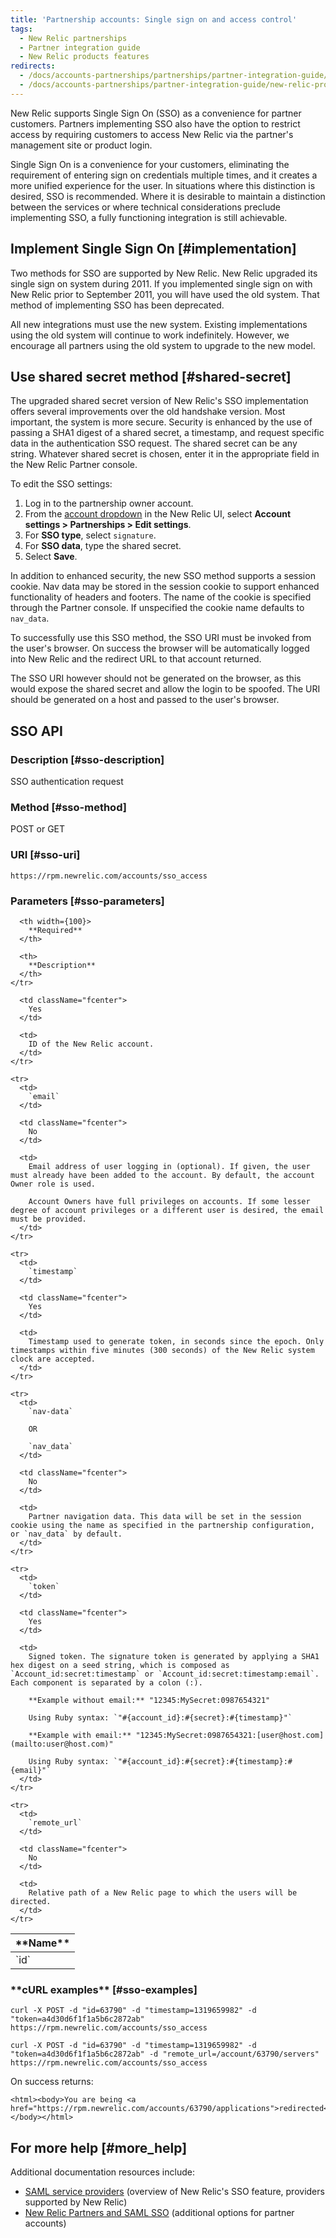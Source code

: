 ```yaml
---
title: 'Partnership accounts: Single sign on and access control'
tags:
  - New Relic partnerships
  - Partner integration guide
  - New Relic products features
redirects:
  - /docs/accounts-partnerships/partnerships/partner-integration-guide/single-sign-access-control
  - /docs/accounts-partnerships/partner-integration-guide/new-relic-products-features/single-sign-access-control
---
```


New Relic supports Single Sign On (SSO) as a convenience for partner customers. Partners implementing SSO also have the option to restrict access by requiring customers to access New Relic via the partner's management site or product login.

Single Sign On is a convenience for your customers, eliminating the requirement of entering sign on credentials multiple times, and it creates a more unified experience for the user. In situations where this distinction is desired, SSO is recommended. Where it is desirable to maintain a distinction between the services or where technical considerations preclude implementing SSO, a fully functioning integration is still achievable.

## Implement Single Sign On [#implementation]

Two methods for SSO are supported by New Relic. New Relic upgraded its single sign on system during 2011. If you implemented single sign on with New Relic prior to September 2011, you will have used the old system. That method of implementing SSO has been deprecated.

All new integrations must use the new system. Existing implementations using the old system will continue to work indefinitely. However, we encourage all partners using the old system to upgrade to the new model.

## Use shared secret method [#shared-secret]

The upgraded shared secret version of New Relic's SSO implementation offers several improvements over the old handshake version. Most important, the system is more secure. Security is enhanced by the use of passing a SHA1 digest of a shared secret, a timestamp, and request specific data in the authentication SSO request. The shared secret can be any string. Whatever shared secret is chosen, enter it in the appropriate field in the New Relic Partner console.

To edit the SSO settings:

1. Log in to the partnership owner account.
2. From the [account dropdown](/docs/accounts-partnerships/education/getting-started-new-relic/glossary#account-dropdown) in the New Relic UI, select **Account settings > Partnerships > Edit settings**.
3. For **SSO type**, select `signature`.
4. For **SSO data**, type the shared secret.
5. Select **Save**.

In addition to enhanced security, the new SSO method supports a session cookie. Nav data may be stored in the session cookie to support enhanced functionality of headers and footers. The name of the cookie is specified through the Partner console. If unspecified the cookie name defaults to `nav_data`.

To successfully use this SSO method, the SSO URI must be invoked from the user's browser. On success the browser will be automatically logged into New Relic and the redirect URL to that account returned.

The SSO URI however should not be generated on the browser, as this would expose the shared secret and allow the login to be spoofed. The URI should be generated on a host and passed to the user's browser.

## SSO API

### Description [#sso-description]

SSO authentication request

### Method [#sso-method]

POST or GET

### URI [#sso-uri]

```
https://rpm.newrelic.com/accounts/sso_access
```

### Parameters [#sso-parameters]

<table>
  <thead>
    <tr>
      <th width={125}>
        **Name**
      </th>

      <th width={100}>
        **Required**
      </th>

      <th>
        **Description**
      </th>
    </tr>
  </thead>

  <tbody>
    <tr>
      <td>
        `id`
      </td>

      <td className="fcenter">
        Yes
      </td>

      <td>
        ID of the New Relic account.
      </td>
    </tr>

    <tr>
      <td>
        `email`
      </td>

      <td className="fcenter">
        No
      </td>

      <td>
        Email address of user logging in (optional). If given, the user must already have been added to the account. By default, the account Owner role is used.

        Account Owners have full privileges on accounts. If some lesser degree of account privileges or a different user is desired, the email must be provided.
      </td>
    </tr>

    <tr>
      <td>
        `timestamp`
      </td>

      <td className="fcenter">
        Yes
      </td>

      <td>
        Timestamp used to generate token, in seconds since the epoch. Only timestamps within five minutes (300 seconds) of the New Relic system clock are accepted.
      </td>
    </tr>

    <tr>
      <td>
        `nav-data`

        OR

        `nav_data`
      </td>

      <td className="fcenter">
        No
      </td>

      <td>
        Partner navigation data. This data will be set in the session cookie using the name as specified in the partnership configuration, or `nav_data` by default.
      </td>
    </tr>

    <tr>
      <td>
        `token`
      </td>

      <td className="fcenter">
        Yes
      </td>

      <td>
        Signed token. The signature token is generated by applying a SHA1 hex digest on a seed string, which is composed as `Account_id:secret:timestamp` or `Account_id:secret:timestamp:email`. Each component is separated by a colon (:).

        **Example without email:** "12345:MySecret:0987654321"

        Using Ruby syntax: `"#{account_id}:#{secret}:#{timestamp}"`

        **Example with email:** "12345:MySecret:0987654321:[user@host.com](mailto:user@host.com)"

        Using Ruby syntax: `"#{account_id}:#{secret}:#{timestamp}:#{email}"`
      </td>
    </tr>

    <tr>
      <td>
        `remote_url`
      </td>

      <td className="fcenter">
        No
      </td>

      <td>
        Relative path of a New Relic page to which the users will be directed.
      </td>
    </tr>
  </tbody>
</table>

### \***\*cURL examples\*\*** [#sso-examples]

```
curl -X POST -d "id=63790" -d "timestamp=1319659982" -d
"token=a4d30d6f1f1a5b6c2872ab"
https://rpm.newrelic.com/accounts/sso_access
```

```
curl -X POST -d "id=63790" -d "timestamp=1319659982" -d
"token=a4d30d6f1f1a5b6c2872ab" -d "remote_url=/account/63790/servers"
https://rpm.newrelic.com/accounts/sso_access
```

On success returns:

```
<html><body>You are being <a href="https://rpm.newrelic.com/accounts/63790/applications">redirected</a>.</body></html>
```

## For more help [#more_help]

Additional documentation resources include:

* [SAML service providers](/docs/accounts-partnerships/accounts/saml-single-sign/saml-service-providers) (overview of New Relic's SSO feature, providers supported by New Relic)
* [New Relic Partners and SAML SSO](/docs/accounts-partnerships/accounts/saml-single-sign/new-relic-partners-saml-sso) (additional options for partner accounts)

